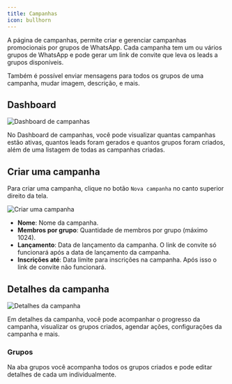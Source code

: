 ```yaml
---
title: Campanhas
icon: bullhorn
---
```


A página de campanhas, permite criar e gerenciar campanhas promocionais por grupos de WhatsApp.
Cada campanha tem um ou vários grupos de WhatsApp e pode gerar um link de convite que leva os leads a grupos disponíveis.

Também é possível enviar mensagens para todos os grupos de uma campanha, mudar imagem, descrição, e mais.

## Dashboard

<Frame>
  <img
    src="/images/campaigns/campaign-dashboard.png"
    alt="Dashboard de campanhas"
    className="rounded-lg"
  />
</Frame>

No Dashboard de campanhas, você pode visualizar quantas campanhas estão ativas, quantos leads foram gerados e quantos grupos foram criados, além de uma listagem de todas as campanhas criadas.

## Criar uma campanha

Para criar uma campanha, clique no botão `Nova campanha` no canto superior direito da tela.

<Frame>
  <img
    src="/images/campaigns/new-campaign.png"
    alt="Criar uma campanha"
    className="rounded-lg"
    width={550}
  />
</Frame>

- **Nome**: Nome da campanha.
- **Membros por grupo**: Quantidade de membros por grupo (máximo 1024).
- **Lançamento**: Data de lançamento da campanha. O link de convite só funcionará após a data de lançamento da campanha.
- **Inscrições até**: Data limite para inscrições na campanha. Após isso o link de convite não funcionará.

## Detalhes da campanha

<Frame>
  <img
    src="/images/campaigns/details.png"
    alt="Detalhes da campanha"
    className="rounded-lg"
  />
</Frame>

Em detalhes da campanha, você pode acompanhar o progresso da campanha, visualizar os grupos criados, agendar ações, configurações da campanha e mais.

### Grupos
Na aba grupos você acompanha todos os grupos criados e pode editar detalhes de cada um individualmente.